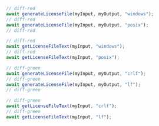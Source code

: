 ```ts
// diff-red
await generateLicenseFile(myInput, myOutput, "windows");
// diff-red
await generateLicenseFile(myInput, myOutput, "posix");
// diff-red

// diff-red
await getLicenseFileText(myInput, "windows");
// diff-red
await getLicenseFileText(myInput, "posix");

// diff-green
await generateLicenseFile(myInput, myOutput, "crlf");
// diff-green
await generateLicenseFile(myInput, myOutput, "lf");
// diff-green

// diff-green
await getLicenseFileText(myInput, "crlf");
// diff-green
await getLicenseFileText(myInput, "lf");
```
